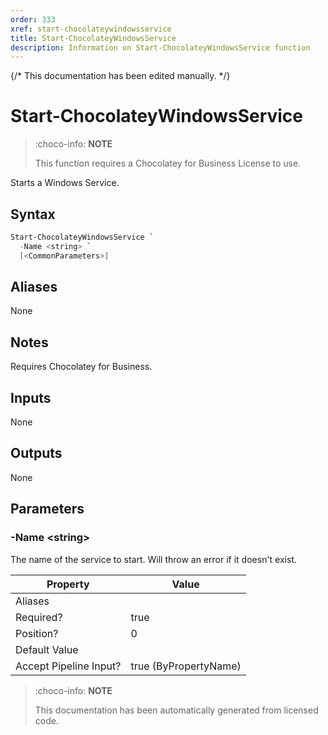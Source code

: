 ```yaml
---
order: 333
xref: start-chocolateywindowsservice
title: Start-ChocolateyWindowsService
description: Information on Start-ChocolateyWindowsService function
---
```


{/* This documentation has been edited manually. */}

# Start-ChocolateyWindowsService

> :choco-info: **NOTE**
>
> This function requires a Chocolatey for Business License to use.

Starts a Windows Service.

## Syntax

~~~powershell
Start-ChocolateyWindowsService `
  -Name <string> `
  [<CommonParameters>]
~~~


## Aliases

None

## Notes
Requires Chocolatey for Business.

## Inputs

None

## Outputs

None

## Parameters

###  -Name &lt;string&gt;
The name of the service to start. Will throw an error if it doesn't exist.


Property               | Value
---------------------- | ---------------------
Aliases                |
Required?              | true
Position?              | 0
Default Value          |
Accept Pipeline Input? | true (ByPropertyName)




<Xref title="Function Reference" value="powershell-reference" />

> :choco-info: **NOTE**
>
> This documentation has been automatically generated from licensed code.
